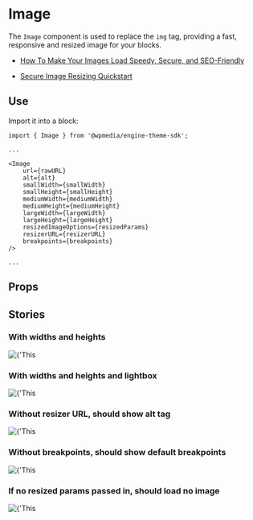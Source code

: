 
<Meta title="Image" component={Image} />

# Image

The `Image` component is used to replace the `img` tag, providing a fast, responsive and resized image for your blocks.

- [How To Make Your Images Load Speedy, Secure, and SEO-Friendly](https://github.com/WPMedia/fusion/blob/2.5-hydrate/documentation/recipes/best-practices-images.md)

- [Secure Image Resizing Quickstart](https://github.com/WPMedia/fusion/blob/2.5-hydrate/documentation/recipes/secure-speedy-images.md)

## Use

Import it into a block: 

```
import { Image } from '@wpmedia/engine-theme-sdk';

...

<Image
    url={rawURL}
    alt={alt}
    smallWidth={smallWidth}
    smallHeight={smallHeight}
    mediumWidth={mediumWidth}
    mediumHeight={mediumHeight}
    largeWidth={largeWidth}
    largeHeight={largeHeight}
    resizedImageOptions={resizedParams}
    resizerURL={resizerURL}
    breakpoints={breakpoints}
/>

...

```



## Props
<Props of={Image} />

## Stories


### **With widths and heights**
<Preview>
    <Story name="with widths and heights">
        <Image
            url={'https://arc-anglerfish-arc2-prod-corecomponents.s3.amazonaws.com/public/37UMUNYNOVCEJDZW5SBKBXNMO4.jpg'}
            alt={'This is a Free article for testing Mentor Medier’s paywall'}
            smallWidth={158}
            smallHeight={89}
            mediumWidth={274}
            mediumHeight={154}
            largeWidth={274}
            largeHeight={154}
            resizedImageOptions={{
                '158x89': '/r4YXPy4Eh2thx80bDTxRZM9Syhw=filters:format(jpg):quality(70)/',
                '274x154': '/sDwhmVtwayjjDJww8CvlWjpydGM=filters:format(jpg):quality(70)/',
            }}
            resizerURL={'https://corecomponents-the-prophet-prod.cdn.arcpublishing.com/resizer'}
            breakpoints={{
                small: 420,
                medium: 768,
                large: 992,
            }}
        />
    </Story>
</Preview>

### **With widths and heights and lightbox**
<Preview>
    <Story name="with widths and heights and lightbox">
        <Image
            url={'https://arc-anglerfish-arc2-prod-corecomponents.s3.amazonaws.com/public/37UMUNYNOVCEJDZW5SBKBXNMO4.jpg'}
            alt={'This is a Free article for testing Mentor Medier’s paywall'}
            smallWidth={158}
            smallHeight={89}
            mediumWidth={274}
            mediumHeight={154}
            largeWidth={274}
            largeHeight={154}
            resizedImageOptions={{
                '158x89': '/r4YXPy4Eh2thx80bDTxRZM9Syhw=filters:format(jpg):quality(70)/',
                '274x154': '/sDwhmVtwayjjDJww8CvlWjpydGM=filters:format(jpg):quality(70)/',
            }}
            resizerURL={'https://corecomponents-the-prophet-prod.cdn.arcpublishing.com/resizer'}
            breakpoints={{
                small: 420,
                medium: 768,
                large: 992,
            }}
            lightBoxWidth={274}
            lightBoxHeight={154}
        />
    </Story>
</Preview>

### **Without resizer URL, should show alt tag**
<Preview>
    <Story name="without resizer URL, should show alt tag">
        <Image
            url={'https://arc-anglerfish-arc2-prod-corecomponents.s3.amazonaws.com/public/37UMUNYNOVCEJDZW5SBKBXNMO4.jpg'}
            alt={'This is a Free article for testing Mentor Medier’s paywall'}
            smallWidth={158}
            smallHeight={89}
            mediumWidth={274}
            mediumHeight={154}
            largeWidth={274}
            largeHeight={154}
            resizedImageOptions={{
                '158x89': '/r4YXPy4Eh2thx80bDTxRZM9Syhw=filters:format(jpg):quality(70)/',
                '274x154': '/sDwhmVtwayjjDJww8CvlWjpydGM=filters:format(jpg):quality(70)/',
            }}
            resizerURL={''}
            breakpoints={{
                small: 420,
                medium: 768,
                large: 992,
            }}
            lightBoxWidth={274}
            lightBoxHeight={154}
        />
    </Story>
</Preview>

### **Without breakpoints, should show default breakpoints**
<Preview>
    <Story name="without breakpoints, should show default breakpoints">
        <Image
            url={'https://arc-anglerfish-arc2-prod-corecomponents.s3.amazonaws.com/public/37UMUNYNOVCEJDZW5SBKBXNMO4.jpg'}
            alt={'This is a Free article for testing Mentor Medier’s paywall'}
            smallWidth={158}
            smallHeight={89}
            mediumWidth={274}
            mediumHeight={154}
            largeWidth={274}
            largeHeight={154}
            resizedImageOptions={{
                '158x89': '/r4YXPy4Eh2thx80bDTxRZM9Syhw=filters:format(jpg):quality(70)/',
                '274x154': '/sDwhmVtwayjjDJww8CvlWjpydGM=filters:format(jpg):quality(70)/',
            }}
            resizerURL={'https://corecomponents-the-prophet-prod.cdn.arcpublishing.com/resizer'}
            breakpoints={{}}
            lightBoxWidth={274}
            lightBoxHeight={154}
        />
    </Story>
</Preview>

### **If no resized params passed in, should load no image**
<Preview>
    <Story name="if no resized params passed in, should load no image">
        <Image
            url={'https://arc-anglerfish-arc2-prod-corecomponents.s3.amazonaws.com/public/37UMUNYNOVCEJDZW5SBKBXNMO4.jpg'}
            alt={'This is a Free article for testing Mentor Medier’s paywall'}
            smallWidth={158}
            smallHeight={89}
            mediumWidth={274}
            mediumHeight={154}
            largeWidth={274}
            largeHeight={154}
            resizedImageOptions={{}}
            resizerURL={'https://corecomponents-the-prophet-prod.cdn.arcpublishing.com/resizer'}
            breakpoints={{
                small: 420,
                medium: 768,
                large: 992,
            }}
            lightBoxWidth={274}
            lightBoxHeight={154}
        />
    </Story>
</Preview>